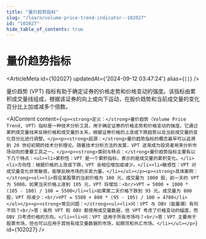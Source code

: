 ```yaml
---
title: "量价趋势指标"
slug: "/learn/volume-price-trend-indicator--102027"
id: "102027"
hide_table_of_contents: true
---
```



# 量价趋势指标

<ArticleMeta id={102027} updatedAt={'2024-09-12 03:47:24'} alias={`[]`} />
<div className='border-solid border-b border-t-0 my-4 border-[var(--ifm-color-gray-300)]' />

量价趋势 (VPT) 指标有助于确定证券的价格走势和价格变动的强度。该指标由累积成交量线组成，根据该证券的向上或向下运动，在股价趋势和当前成交量的变化百分比上加或减多个倍数。

<AIContent content={`<p><strong>定义：</strong>量价趋势（Volume Price Trend, VPT）指标是一种技术分析工具，用于确定证券的价格走势和价格变动的强度。它通过累积成交量线来反映价格和成交量的关系，根据证券价格的上涨或下跌趋势以及当前成交量的变化百分比进行调整。</p><p><strong>起源：</strong>量价趋势指标的概念最早可以追溯到 20 世纪初期的技术分析理论。随着技术分析方法的发展，VPT 逐渐成为投资者用来分析市场动向的重要工具之一。</p><p><strong>类别与特点：</strong>量价趋势指标主要有以下几个特点：<ul><li>累积性：VPT 是一个累积指标，表示的是成交量的累积变化。</li><li>方向性：根据价格的上涨或下跌，VPT 会相应增加或减少。</li><li>敏感性：VPT 对成交量变化非常敏感，能够反映市场的买卖力量。</li></ul></p><p><strong>具体案例：</strong><ol><li>假设某股票的当前价格为 100 元，成交量为 1000 股，前一天的 VPT 为 5000。如果当天价格上涨到 105 元，VPT 将增加：<br/>VPT = 5000 + 1000 * (105 - 100) / 100 = 5500</li><li>如果第二天价格下跌到 95 元，成交量为 800 股，VPT 将减少：<br/>VPT = 5500 + 800 * (95 - 105) / 100 = 4700</li></ol></p><p><strong>常见问题：</strong><ul><li>问：VPT 与 OBV（能量潮）有何不同？<br/>答：虽然 VPT 和 OBV 都使用成交量数据，但 VPT 考虑了价格变动的幅度，而 OBV 只考虑价格的方向。</li><li>问：VPT 适用于所有市场吗？<br/>答：VPT 主要用于股票市场，但也可以应用于其他有成交量数据的市场，如期货和外汇市场。</li></ul></p>`} id={102027} />

